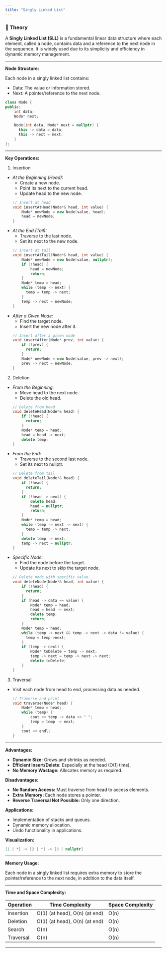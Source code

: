 ```yaml
---
title: "Singly Linked List"
---
```


### 📖 Theory

A **Singly Linked List (SLL)** is a fundamental linear data structure where each element, called a node, contains data and a reference to the next node in the sequence. It is widely used due to its simplicity and efficiency in dynamic memory management.

---

**Node Structure:**

Each node in a singly linked list contains:

- Data: The value or information stored.
- Next: A pointer/reference to the next node.

```cpp
class Node {
public:
    int data;
    Node* next;

    Node(int data, Node* next = nullptr) {
      this -> data = data;
      this -> next = next;
    }
};
```

---

**Key Operations:**

1. Insertion

- *At the Beginning (Head):*
  - Create a new node.
  - Point its next to the current head.
  - Update head to the new node.

  ```cpp
  // Insert at head
  void insertAtHead(Node*& head, int value) {
      Node* newNode = new Node(value, head);
      head = newNode;
  }
  ```

- *At the End (Tail):*
  - Traverse to the last node.
  - Set its next to the new node.

  ```cpp
  // Insert at tail
  void insertAtTail(Node*& head, int value) {
      Node* newNode = new Node(value, nullptr);
      if (!head) {
          head = newNode;
          return;
      }
      Node* temp = head;
      while (temp -> next) {
        temp = temp -> next;
      }
      temp -> next = newNode;
  }
  ```

- *After a Given Node:*
  - Find the target node.
  - Insert the new node after it.

  ```cpp
  // Insert after a given node
  void insertAfter(Node* prev, int value) {
      if (!prev) {
        return;
      }
      Node* newNode = new Node(value, prev -> next);
      prev -> next = newNode;
  }
  ```

2. Deletion

- *From the Beginning:*
  - Move head to the next node.
  - Delete the old head.

  ```cpp
  // Delete from head
  void deleteHead(Node*& head) {
      if (!head) {
        return;
      }
      Node* temp = head;
      head = head -> next;
      delete temp;
  }
  ```

- *From the End:*
  - Traverse to the second last node.
  - Set its next to nullptr.

  ```cpp
  // Delete from tail
  void deleteTail(Node*& head) {
      if (!head) {
        return;
      }
      if (!head -> next) {
          delete head;
          head = nullptr;
          return;
      }
      Node* temp = head;
      while (temp -> next -> next) {
        temp = temp -> next;
      }
      delete temp -> next;
      temp -> next = nullptr;
  }
  ```

- *Specific Node:*
  - Find the node before the target.
  - Update its next to skip the target node.

  ```cpp
  // Delete node with specific value
  void deleteNode(Node*& head, int value) {
      if (!head) {
        return;
      }
      if (head -> data == value) {
          Node* temp = head;
          head = head -> next;
          delete temp;
          return;
      }
      Node* temp = head;
      while (temp -> next && temp -> next -> data != value) {
        temp = temp->next;
      }
      if (temp -> next) {
          Node* toDelete = temp -> next;
          temp -> next = temp -> next -> next;
          delete toDelete;
      }
  }
  ```

3. Traversal

- Visit each node from head to end, processing data as needed.

  ```cpp
  // Traverse and print
  void traverse(Node* head) {
      Node* temp = head;
      while (temp) {
          cout << temp -> data << " ";
          temp = temp -> next;
      }
      cout << endl;
  }
  ```

---

**Advantages:**

- **Dynamic Size:** Grows and shrinks as needed.
- **Efficient Insert/Delete:** Especially at the head (O(1) time).
- **No Memory Wastage:** Allocates memory as required.

**Disadvantages:**

- **No Random Access:** Must traverse from head to access elements.
- **Extra Memory:** Each node stores a pointer.
- **Reverse Traversal Not Possible:** Only one direction.

**Applications:**

- Implementation of stacks and queues.
- Dynamic memory allocation.
- Undo functionality in applications.

**Visualization:**

```cpp
[1 | *] -> [2 | *] -> [3 | nullptr]
```

---

**Memory Usage:**

Each node in a singly linked list requires extra memory to store the pointer/reference to the next node, in addition to the data itself.

---

**Time and Space Complexity:**

| Operation   | Time Complexity                | Space Complexity |
|-------------|-------------------------------|------------------|
| Insertion   | O(1) (at head), O(n) (at end) | O(n)             |
| Deletion    | O(1) (at head), O(n) (at end) | O(n)             |
| Search      | O(n)                          | O(n)             |
| Traversal   | O(n)                          | O(n)             |

---